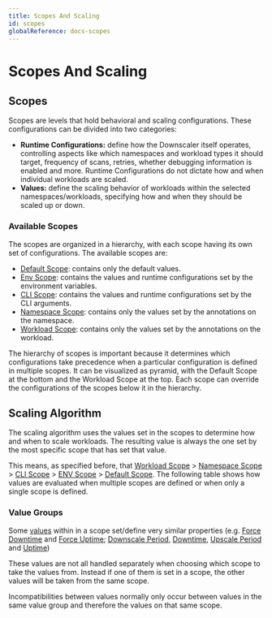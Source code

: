 ```yaml
---
title: Scopes And Scaling
id: scopes
globalReference: docs-scopes
---
```



# Scopes And Scaling

## Scopes

Scopes are levels that hold behavioral and scaling configurations. These configurations can be divided into
two categories:

- **Runtime Configurations:** define how the Downscaler itself operates, controlling aspects like which namespaces and
workload types it should target, frequency of scans, retries, whether debugging information is enabled and more. Runtime
Configurations do not dictate how and when individual workloads are scaled.
- **Values:** define the scaling behavior of workloads within the selected namespaces/workloads, specifying how and when
they should be scaled up or down.

### Available Scopes

The scopes are organized in a hierarchy, with each scope having its own set of configurations. The available scopes are:

- [Default Scope](#ref:docs-default-scope): contains only the default values.
- [Env Scope](#ref:docs-env-scope): contains the values and runtime configurations set by the environment variables.
- [CLI Scope](#ref:docs-cli-scope): contains the values and runtime configurations set by the CLI arguments.
- [Namespace Scope](#ref:docs-namespace-scope): contains only the values set by the annotations on the namespace.
- [Workload Scope](#ref:docs-workload-scope):  contains only the values set by the annotations on the workload.

The hierarchy of scopes is important because it determines which configurations take precedence when a particular
configuration is defined in multiple scopes. It can be visualized as pyramid, with the Default Scope at the bottom
and the Workload Scope at the top. Each scope can override the configurations of the scopes below it in the hierarchy.

## Scaling Algorithm

The scaling algorithm uses the values set in the scopes to determine how and when to scale workloads.
The resulting value is always the one set by the most specific scope that has set that value.

This means, as specified before, that [Workload Scope](#workload-scope) > [Namespace Scope](#namespace-scope) >
[CLI Scope](#cli-scope) > [ENV Scope](#environment-scope) > [Default Scope](#default-scope). The following table shows
how values are evaluated when multiple scopes are defined or when only a single scope is defined.

<Excalidraw data={scopeDiagram} />

### Value Groups

Some [values](ref:docs-values) within in a scope set/define very similar properties (e.g. [Force Downtime](ref:docs-values#force-downtime)
and [Force Uptime](ref:docs-values#force-uptime); [Downscale Period](ref:docs-values#downscale-period),
[Downtime](ref:docs-values#downtime), [Upscale Period](ref:docs-values#upscale-period) and [Uptime](ref:docs-values#uptime))

These values are not all handled separately when choosing which scope to take the values from.
Instead if one of them is set in a scope, the other values will be taken from the same scope.

Incompatibilities between values normally only occur between values in the same value group and therefore the values on that same scope.
